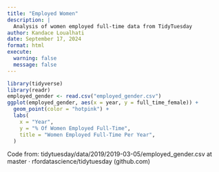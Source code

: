 ```yaml
---
title: "Employed Women"
description: |
  Analysis of women employed full-time data from TidyTuesday
author: Kandace Loualhati
date: September 17, 2024
format: html
execute: 
  warning: false
  message: false
---
```


```r
library(tidyverse)
library(readr)
employed_gender <- read.csv("employed_gender.csv")
ggplot(employed_gender, aes(x = year, y = full_time_female)) +
  geom_point(color = "hotpink") +
  labs(
    x = "Year",
    y = "% Of Women Employed Full-Time",
    title = "Women Employed Full-Time Per Year",
  )
```

Code from: tidytuesday/data/2019/2019-03-05/employed_gender.csv at master · rfordatascience/tidytuesday (github.com)
